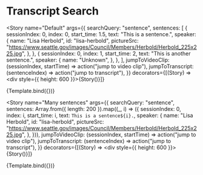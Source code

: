 

<Meta title="Library/Details/Transcript Search" component={TranscriptSearch} />

# Transcript Search

<ArgsTable of={TranscriptSearch} />


<Story
  name="Default"
  args={{
    searchQuery: "sentence",
    sentences: [
      {
        sessionIndex: 0,
        index: 0,
        start_time: 1.5,
        text: "This is a sentence.",
        speaker: {
          name: "Lisa Herbold",
          id: "lisa-herbold",
          pictureSrc: "https://www.seattle.gov/images/Council/Members/Herbold/Herbold_225x225.jpg",
        },
      },
      {
        sessionIndex: 0,
        index: 1,
        start_time: 2,
        text: "This is another sentence.",
        speaker: {
          name: "Unknown",
        },
      },
    ],
    jumpToVideoClip: (sessionIndex, startTime) => action("jump to video clip"),
    jumpToTranscript: (sentenceIndex) => action("jump to transcript"),
  }}
  decorators={[(Story) => <div style={{ height: 600 }}>{Story()}</div>]}
>
  {Template.bind({})}
</Story>

<Story
  name="Many sentences"
  args={{
    searchQuery: "sentence",
    sentences: Array.from({ length: 200 }).map((_, i) => ({
      sessionIndex: 0,
      index: i,
      start_time: i,
      text: `This is a sentence${i}.`,
      speaker: {
        name: "Lisa Herbold",
        id: "lisa-herbold",
        pictureSrc: "https://www.seattle.gov/images/Council/Members/Herbold/Herbold_225x225.jpg",
      },
    })),
    jumpToVideoClip: (sessionIndex, startTime) => action("jump to video clip"),
    jumpToTranscript: (sentenceIndex) => action("jump to transcript"),
  }}
  decorators={[(Story) => <div style={{ height: 600 }}>{Story()}</div>]}
>
  {Template.bind({})}
</Story>
